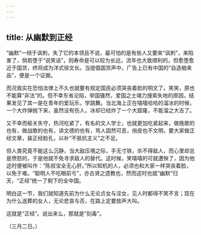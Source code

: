 ```yaml
---
---
---
```

title: 从幽默到正经
---



“幽默”一倾于讽刺，失了它的本领且不说，最可怕的是有些人又要来“讽刺”，来陷害了，倘若堕于“说笑话”，则寿命是可以较为长远，流年也大致顺利的，但愈堕愈近于国货，终将成为洋式徐文长。当提倡国货声中，广告上已有中国的“自造舶来品”，便是一个证据。

而况我实在恐怕法律上不久也就要有规定国民必须哭丧着脸的明文了。笑笑，原也不能算“非法”的。但不幸东省沦陷，举国骚然，爱国之士竭力搜索失地的原因，结果发见了其一是在青年的爱玩乐，学跳舞。当北海上正在嘻嘻哈哈的溜冰的时候，一个大炸弹抛下来，虽然没有伤人，冰却已经炸了一个大窟窿，不能溜之大吉了。

又不幸而榆关失守，热河吃紧了，有名的文人学士，也就更加吃紧起来，做挽歌的也有，做战歌的也有，讲文德的也有，骂人固然可恶，俏皮也不文明，要大家做正经文章，装正经脸孔，以补“不抵抗主义”之不足。

但人类究竟不能这么沉静，当大敌压境之际，手无寸铁，杀不得敌人，而心里却总是愤怒的，于是他就不免寻求敌人的替代。这时候，笑嘻嘻的可就遭殃了，因为他这时便被叫作：“陈叔宝全无心肝。”所以知机的人，必须也和大家一样哭丧着脸，以免于难。“聪明人不吃眼前亏”，亦古贤之遗教也，然而这时也就“幽默”归天，“正经”统一了剩下的全中国。

明白这一节，我们就知道先前为什么无论贞女与淫女，见人时都得不笑不言；现在为什么送葬的女人，无论悲哀与否，在路上定要放声大叫。

这就是“正经”。说出来么，那就是“刻毒”。

（三月二日。）